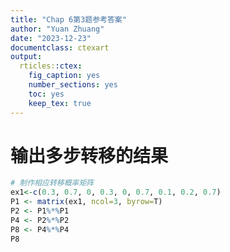 ```yaml
---
title: "Chap 6第3题参考答案"
author: "Yuan Zhuang"
date: "2023-12-23"
documentclass: ctexart
output:
  rticles::ctex:
    fig_caption: yes
    number_sections: yes
    toc: yes
    keep_tex: true
---
```

# 输出多步转移的结果

```r
# 制作相应转移概率矩阵
ex1<-c(0.3, 0.7, 0, 0.3, 0, 0.7, 0.1, 0.2, 0.7)
P1 <- matrix(ex1, ncol=3, byrow=T)
P2 <- P1%*%P1
P4 <- P2%*%P2
P8 <- P4%*%P4
P8
```